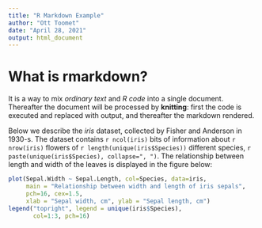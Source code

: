 ```yaml
---
title: "R Markdown Example"
author: "Ott Toomet"
date: "April 28, 2021"
output: html_document
---
```


# What is rmarkdown?

It is a way to mix _ordinary text_ and _R code_ into a single
document.  Thereafter the document will be processed by **knitting**:
first the code is executed and replaced with output, and thereafter
the markdown rendered.

Below we describe the _iris_ dataset, collected by Fisher and Anderson
in 1930-s.  The dataset contains `r ncol(iris)` bits of information
about `r nrow(iris)` flowers of `r length(unique(iris$Species))`
different species, `r paste(unique(iris$Species), collapse=", ")`.
The relationship between length and width of the
leaves is displayed in the figure below:

```r
plot(Sepal.Width ~ Sepal.Length, col=Species, data=iris,
     main = "Relationship between width and length of iris sepals",
     pch=16, cex=1.5,
     xlab = "Sepal width, cm", ylab = "Sepal length, cm")
legend("topright", legend = unique(iris$Species),
       col=1:3, pch=16)
```
